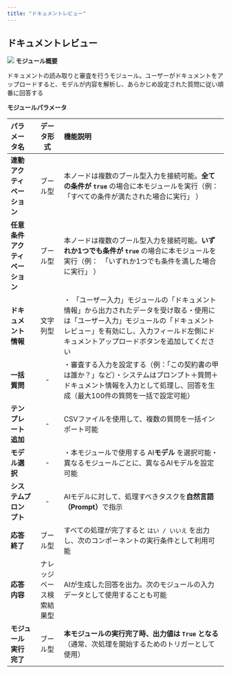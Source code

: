 ```yaml
---
title: "ドキュメントレビュー"
---
```


## ドキュメント**レビュー**

<img
  src="/images/23.png"
/>
**モジュール概要**

ドキュメントの読み取りと審査を行うモジュール。ユーザーがドキュメントをアップロードすると、モデルが内容を解析し、あらかじめ設定された質問に従い順番に回答する

**モジュールパラメータ**

| パラメータ名            | データ形式        | 機能説明                                                                                                             |
| :------------------------------ | :------: | :-------------------------------------------------- |
| **連動アクティベーション**   | ブール型         | 本ノードは複数のブール型入力を接続可能。**全ての条件が `true`&#x20;**&#x20;の場合に本モジュールを実行（例：　「すべての条件が満たされた場合に実行」 ）                          |
| **任意条件アクティベーション** | ブール型         | 本ノードは複数のブール型入力を接続可能。**いずれか1つでも条件が `true`&#x20;**&#x306E;場合に本モジュールを実行（例：　「いずれか1つでも条件を満した場合に実行」 ）                  |
| **ドキュメント情報**      | 文字列型         | ・ 「ユーザー入力」モジュールの「ドキュメント情報」から出力されたデータを受け取る・使用には「ユーザー入力」モジュールの「ドキュメントレビュー」を有効にし、入力フィールド左側にドキュメントアップロードボタンを追加してください |
| **一括質問**          | -            | ・審査する入力を設定する（例：「この契約書の甲は誰か？」など）・システムはプロンプト＋質問＋ドキュメント情報を入力として処理し、回答を生成（最大100件の質問を一括で設定可能）                         |
| **テンプレート追加**      | -            | CSVファイルを使用して、複数の質問を一括インポート可能                                                                                     |
| **モデル選択**         | -            | ・本モジュールで使用する AI**モデル** を選択可能・異なるモジュールごとに、異なるAIモデルを設定可能                                                           |
| **システムプロンプト**     | -            | AIモデルに対して、処理すべきタスクを**自然言語（Prompt）**&#x3067;指示                                                                    |
| **応答終了**          | ブール型         | すべての処理が完了すると `はい / いいえ` を出力し、次のコンポーネントの実行条件として利用可能                                                               |
| **応答内容**          | ナレッジベース検索結果型 | AIが生成した回答を出力。次のモジュールの入力データとして使用することも可能                                                                           |
| **モジュール実行完了**     | ブール型         | **本モジュールの実行完了時、出力値は `True` となる**（通常、次処理を開始するためのトリガーとして使用）                                                        |
